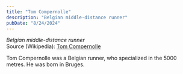 ```yaml
---
title: "Tom Compernolle"
description: "Belgian middle-distance runner"
pubDate: "8/24/2024"
---
```


*Belgian middle-distance runner*  
Source (Wikipedia): [Tom Compernolle][1]

Tom Compernolle was a Belgian runner, who specialized in the 5000 metres. He was born in Bruges.

[1]: https://en.wikipedia.org/wiki/Tom_Compernolle
